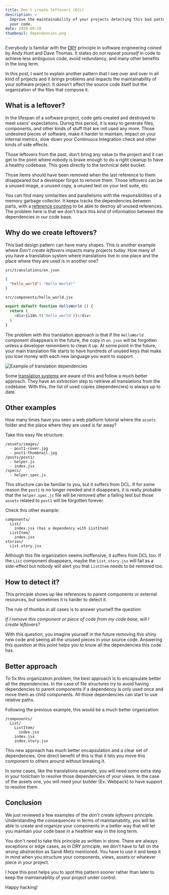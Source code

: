 ```yaml
---
title: Don't create leftovers (DCL)
description: >
  Improve the maintainability of your projects detecting this bad pattern in
  your code.
date: 2020-09-20
thumbnail: dependencies.png
---
```


Everybody is familiar with the
[DRY](https://en.wikipedia.org/wiki/Don%27t_repeat_yourself) principle in
software engineering coined by Andy Hunt and Dave Thomas. It states *do not
repeat yourself* in code to achieve less ambiguous code, avoid redundancy, and
many other benefits in the long term.

In this post, I want to explain another pattern that I see over and over in all
kind of projects and it brings problems and impacts the
maintainability of your software project. It doesn't affect the source code
itself but the organization of the files that compose it.

## What is a leftover?

In the lifespan of a software project, code gets created and destroyed to meet
users' expectations. During this period, it is easy to generate files,
components, and other kinds of stuff that are not used any more. Those
undesired pieces of software, make it harder to maintain, impact on your
internal metrics, slow down your Continuous Integration check and other kinds
of side effects.

Those leftovers from the past, don't bring any value to the project and it can
get to the point where nobody is brave enough to do a right cleanup to have a
healthy codebase. This goes directly to the technical debt bucket.

Those items should have been removed when the last reference to them
disappeared but a developer forgot to remove them. Those leftovers can be a
unused image, a unused copy, a unused test on your test suite, etc.

You can find many similarities and parallelisms with the responsibilities of a
memory garbage collector. It keeps tracks the dependencies between parts, with a
[reference counting](https://en.wikipedia.org/wiki/Reference_counting) to be
able to destroy all unused references. The problem here is that we don't track
this kind of information between the dependencies in our code base.

## Why do we create leftovers?

This bad design pattern can have many shapes. This is another example
where *Don't create leftovers* impacts many projects today. How many of you
have a translation system where translations live in one place and the place
where they are used is in another one?

`src/translations/en.json`
```json
{
  "hello_world": "Hello World!"
}
```

`src/components/hello_world.jsx`

```js
export default function HelloWorld () {
  return (
    <div>{i18n.t('hello_world')}</div>
  )
}
```

The problem with this translation approach is that if the `HelloWorld`
component disappears in the future, the copy in `en.json` will be forgotten unless
a developer remembers to clean it up. At some point in the future, your
main translation file starts to have hundreds of unused keys that make you lose
money with each new language you want to support.

![Example of translation dependencies](dependencies.png)

Some [translation systems](https://formatjs.io/docs/getting-started/message-extraction)
are aware of this and follow a much better approach. They have an *extraction*
step to retrieve all translations from the codebase. With this, the list of
used copies (dependencies) is always up to date.

## Other examples

How many times have you seen a web platform tutorial where the `assets` folder
and the place where they are used is far away?

Take this easy file structure:

```
/assets/images/
  - post1-cover.jpg
  - post1-thumbnail.jpg
/posts/post1/
  - helper.js
  - index.jsx
/specs/
  - helper.spec.js
```

This structure can be familiar to you, but it suffers from DCL. If for some
reason the `post1` is no longer needed and it disappears, it is really
probable that the `helper.spec.js` file will be removed after a failing test but
those `assets` related to `post1` will be forgotten forever.

Check this other example:

```
components/
  List/
    index.jsx (has a dependency with ListItem)
  ListItem/
    index.jsx
stories/
  List.story.jsx
```

Although this file organization seems inoffensive, it suffers from DCL too. If
the `List` component disappears, maybe the `List.story.jsx` will fail as a
side-effect but nobody will alert you that `ListItem` needs to
be removed too.

## How to detect it?

This principle shows up like references to parent components or external
resources, but sometimes it is harder to detect it.

The rule of thumbs in all cases is to answer yourself the question:

*If I remove this component or piece of code from my code base, will I create leftovers?*

With this question, you imagine yourself in the future removing this shiny new
code and seeing all the unused pieces in your source code. Answering this
question at this point helps you to know all the dependencies this code has.

## Better approach

To fix this organization problem, the best approach is to encapsulate better
all the dependencies. In the case of file structures try to avoid having
dependencies to parent components if a dependency is only used once and move
them as child components. All those dependencies can start to use relative
paths.

Following the previous example, this would be a much better organization:

```
/components/
  List/
    ListItem/
      index.jsx
    index.jsx
    index.story.jsx
```

This new approach has much better encapsulation and a clear set of
dependencies. One direct benefit of this is that it lets you move this component
to others around without breaking it.

In some cases, like the translations example, you will need some extra step in
your toolchain to resolve those dependencies of your views. In the case of the
assets one, you will need your builder (Ex. Webpack) to have support to resolve
them.

## Conclusion

We just reviewed a few examples of the *don't create leftovers* principle.
Understanding the consequences in terms of maintainability, you will be able to
create and organize your components in a better way that will let you
maintain your code base in a healthier way in the long term.

You don't need to take this principle as written in stone. There are always
exceptions or edge cases, as in DRY principle, we don't have to fall on *the
wrong abstraction* as Sandi Metz mentioned. You have to use it and keep it
in mind when you structure your components, views, assets or
whatever piece in your project.

I hope this post helps you to spot this pattern sooner rather than later to
keep the maintainability of your project under control.

Happy hacking!
